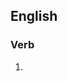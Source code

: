 {{also|bodysurfing|body-surfing}}

==English==

===Verb===
{{head|en|present participle}}

# {{present participle of|body surf|lang=en|nocat=1}}